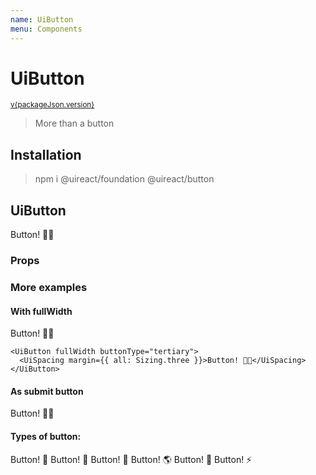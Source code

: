 ```yaml
---
name: UiButton
menu: Components
---
```




# UiButton

<sup>
  <a href="https://github.com/inavac182/ui-react/blob/main/packages/button/" target="_blank">
    v{packageJson.version}
  </a>
</sup>

> More than a button

## Installation

> npm i @uireact/foundation @uireact/button

## UiButton

<Playground>
  <UiButton>
    <UiSpacing margin={{ all: Sizing.three }}>Button! 💅🏾</UiSpacing>
  </UiButton>
</Playground>

### Props

<Props of={UiButton} />

### More examples

#### With fullWidth

<Playground>
  <UiGrid cols={2} rows={1} colsGap="20px" justifyItems="center">
    <UiButton fullWidth>
      <UiSpacing margin={{ all: Sizing.three }}>Button! 💅🏾</UiSpacing>
    </UiButton>

    <UiButton fullWidth buttonType="tertiary">
      <UiSpacing margin={{ all: Sizing.three }}>Button! 💅🏾</UiSpacing>
    </UiButton>

  </UiGrid>
</Playground>

#### As submit button

<Playground>
  <form>
    <UiButton buttonType="secondary" type="submit">
      Button! 💅🏾
    </UiButton>
  </form>
</Playground>

#### Types of button:

<Playground>
  <UiGrid cols={6} colsGap="5px" justifyItems="center">
    <UiButton fullWidth>
      <UiSpacing margin={{ all: Sizing.three }}>Button! 🐬</UiSpacing>
    </UiButton>
    <UiButton fullWidth buttonType="secondary">
      <UiSpacing margin={{ all: Sizing.three }}>Button! 🐉</UiSpacing>
    </UiButton>
    <UiButton fullWidth buttonType="tertiary">
      <UiSpacing margin={{ all: Sizing.three }}>Button! 🌹</UiSpacing>
    </UiButton>
    <UiButton fullWidth buttonType="positive">
      <UiSpacing margin={{ all: Sizing.three }}>Button! 🌎</UiSpacing>
    </UiButton>
    <UiButton fullWidth buttonType="negative">
      <UiSpacing margin={{ all: Sizing.three }}>Button! 🌈</UiSpacing>
    </UiButton>
    <UiButton fullWidth buttonType="error">
      <UiSpacing margin={{ all: Sizing.three }}>Button! ⚡️</UiSpacing>
    </UiButton>
  </UiGrid>
</Playground>
